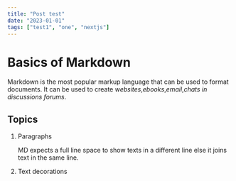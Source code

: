 ```yaml
---
title: "Post test"
date: "2023-01-01"
tags: ["test1", "one", "nextjs"]
---
```


# Basics of Markdown

Markdown is the most popular markup language that can be used to format documents. It can be used to create _websites_,_ebooks_,_email_,_chats in discussions forums_.

## Topics

1. Paragraphs

   MD expects a full line space to show texts in a different line else it joins text in the same line.

2. Text decorations
